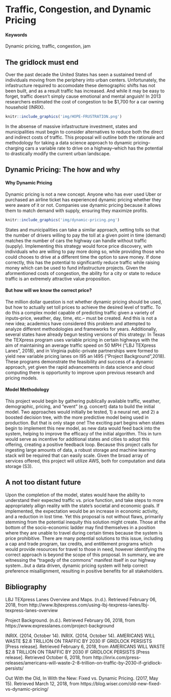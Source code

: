 # Traffic, Congestion, and Dynamic Pricing {#pricing-traffic}

#### Keywords {-}

Dynamic pricing, traffic, congestion, jam

## The gridlock must end
<!--Check your comments, these headings should have been changed.-->
Over the past decade the United States has seen a sustained trend of individuals moving from the periphery into urban centers.  Unfortunately, the infastructure required to accomodate these demographic shifts has not been built, and as a result traffic has increased.  And while it may be easy to forget, traffic doesn't simply cause emotional and mental anguish!  In 2013 researchers estimated the cost of congestion to be $1,700 for a car owning household (INRIX).  

```r
knitr::include_graphics('img/HOPE-FRUSTRATION.png')
```

In the absense of massive infastructure investment, states and municipalities must begin to consider alternatives to reduce both the direct and indirect costs of traffic.  This proposal will outline both the rationale and methodology for taking a data science approach to dynamic pricing--charging cars a variable rate to drive on a highway--which has the potential to drastically modify the current urban landscape.

## Dynamic Pricing: The how and why

#### Why Dynamic Pricing
Dynamic pricing is not a new concept.  Anyone who has ever used Uber or purchased an airline ticket has experienced dynamic pricing whether they were aware of it or not.  Companies use dynamic pricing because it allows them to match demand with supply, ensuring they maximize profits.  

```r
knitr::include_graphics('img/dynamic-pricing.png')
```

States and municipalities can take a similar approach, setting tolls so that the number of drivers willing to pay the toll at a given point in time (demand) matches the number of cars the highway can handle without traffic (supply).  Implementing this strategy would force price discovery, with individuals who are willing to pay more doing so, while providing those who could chooes to drive at a different time the option to save money.  If done correctly, this has the potential to significantly reduce traffic while raising money which can be used to fund infastructure projects.  Given the aformentioned costs of congestion, the ability for a city or state to reduce traffic is an extremely attractive value proposition.

#### But how will we know the correct price?

The million dollar question is not whether dynamic pricing should be used, but how to actually set toll prices to achieve the desired level of traffic.  To do this a complex model capable of predicting traffic given a variety of inputs--price, weather, day, time, etc.-- must be created.  And this is not a new idea; academics have considered this problem and attempted to analyze different methodologies and frameworks for years.  Additionally, several states have already begun testing versions of this strategy: In Texas the TEXpress program uses variable pricing in certain highways with the aim of maintaining an average traffic speed on 50 MPH ("LBJ TEXpress Lanes", 2018), and in Virginia public-private partnerships were formed to yield new variable pricing lanes on I95 an I495 ("Project Background",2018).  These programs demonstrate the feasibility and success of a dynamic approach, yet given the rapid advancements in data science and cloud computing there is opportunity to improve upon previous research and pricing models.  

#### Model Methodology

This project would begin by gathering publically available traffic, weather, demographic, pricing, and "event" (e.g. concert) data to build the initial model.  Two approaches would initially be tested, 1) a neural net, and 2) a boosted decision tree, with the more predictive model being used in production.  But that is only stage one!  The exciting part begins when states begin to implement this new model, as new data would feed back into the system, helping to improve the efficacy of the initial algorithm.  This in turn would serve as incentive for additional states and cities to adopt this offering, creating a positive feedback loop.  Because this project calls for ingesting large amounts of data, a robust storage and machine learning stack will be required that can easily scale.  Given the broad array of services offered, this project will utilize AWS, both for computation and data storage (S3).


## A not too distant future

Upon the completion of the model, states would have the ability to understand their expected  traffic vs. price function, and take steps to more appropriately allign reality with the state's societal and economic goals.  If implemented, the expectation would be an increase in economic activity, and a reduction in lost time.  Yet this proposal is not without flaws, primarily stemming from the potential inequity this solution might create.  Those at the bottom of the socio-economic ladder may find themselves in a position where they are unable to travel during certain times because the system is price prohibitive.  There are many potential solutions to this issue, including a cap and trade program, tax credits, and entitlement programs which would provide resources for travel to those in need, however identifying the correct approach is beyond the scope of this proposal.   In summary, we are witnessing the "tragedy of the commons" manifest itself in our highway system...but a data driven, dynamic pricing system will help correct preference misallignment, resulting in positive benefits for all stakeholders.

## Bibliography

LBJ TEXpress Lanes Overview and Maps. (n.d.). Retrieved February 06, 2018, from http://www.lbjtexpress.com/using-lbj-texpress-lanes/lbj-texpress-lanes-overview

Project Background. (n.d.). Retrieved February 06, 2018, from https://www.expresslanes.com/project-background

INRIX. (2014, October 14). INRIX. (2014, October 14). AMERICANS WILL WASTE $2.8 TRILLION ON TRAFFIC BY 2030 IF GRIDLOCK PERSISTS [Press release]. Retrieved February 6, 2018, from AMERICANS WILL WASTE $2.8 TRILLION ON TRAFFIC BY 2030 IF GRIDLOCK PERSISTS [Press release]. Retrieved October 6, 2018, from http://inrix.com/press-releases/americans-will-waste-2-8-trillion-on-traffic-by-2030-if-gridlock-persists/

Out With the Old, In With the New: Fixed vs. Dynamic Pricing. (2017, May 15). Retrieved March 12, 2018, from https://blog.wiser.com/old-new-fixed-vs-dynamic-pricing/

